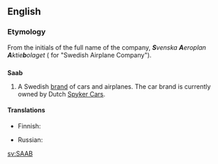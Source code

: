 ==English==
{{wikipedia}}

===Etymology===
From the initials of the full name of the company, '''''S'''venska '''A'''eroplan '''A'''ktie'''b'''olaget'' ({{etyl|sv}} for "Swedish Airplane Company").

==={{initialism|en}}===
'''Saab'''

# A Swedish [[brand]] of cars and airplanes. The car brand is currently owned by Dutch [[w:Spyker Cars|Spyker Cars]].

====Translations====
{{trans-top|Swedish brand of cars and airplanes}}
* Finnish: {{t-|fi|Saab}}
{{trans-mid}}
* Russian: {{t-|ru|Сааб|tr=Saab|sc=Cyrl}}
{{trans-bottom}}

[[sv:SAAB]]